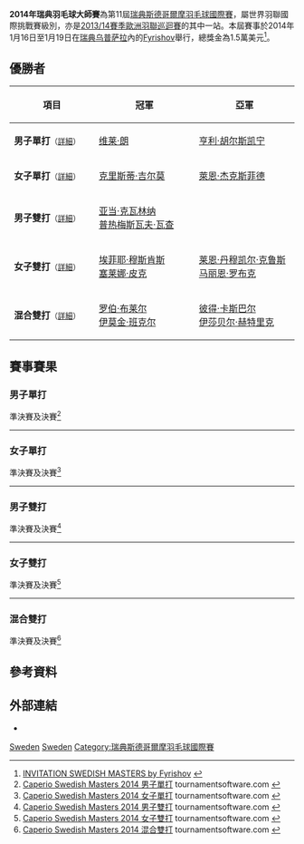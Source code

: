 {{noteTA|G1=Badminton}}
{{infobox badminton event
|name           = 2014年瑞典羽毛球大師賽
|image          = 
|size           = 
|caption        =
|dates          = 2014年1月16日－1月19日
|number_edition = 第11屆
|level          = 4A
|prize_money    = 1.5萬美元
|location       = {{SWE}}[[乌普萨拉|乌普萨拉]]
|venue          = [[Fyrishov|Fyrishov]]
|previous       = 2013年瑞典斯德哥爾摩羽毛球國際賽 
|next           = 2015年瑞典羽毛球大師賽
}}
'''2014年瑞典羽毛球大師賽'''為第11屆[[瑞典斯德哥爾摩羽毛球國際賽|瑞典斯德哥爾摩羽毛球國際賽]]，屬世界羽聯國際挑戰賽級別，亦是[[2013/14賽季歐洲羽聯巡迴賽|2013/14賽季歐洲羽聯巡迴賽]]的其中一站。本屆賽事於2014年1月16日至1月19日在[[瑞典|瑞典]][[乌普萨拉|乌普萨拉]]內的[[Fyrishov|Fyrishov]]舉行，總獎金為1.5萬美元<ref>[http://www.bwfbadminton.org/file.aspx?id=505934&dl=1 INVITATION SWEDISH MASTERS by Fyrishov] {{Wayback|url=http://www.bwfbadminton.org/file.aspx?id=505934&dl=1 |date=20140201143324 }}{{en}}</ref>。

== 優勝者 ==
{| class=wikitable style="font-size:small"
!width="200"|項目
!width="250"|冠軍
!width="250"|亞軍
|-
|'''男子單打'''<small>（[[#男子單打|詳細]]）</small>
|{{flagicon|FIN}} [[维莱·朗|维莱·朗]]
|{{flagicon|SWE}} [[亨利·胡尔斯凯宁|亨利·胡尔斯凯宁]]
|-
|'''女子單打'''<small>（[[#女子單打|詳細]]）</small>
|{{flagicon|SCO}} [[克里斯蒂·吉尔莫|克里斯蒂·吉尔莫]]
|{{flagicon|DEN}} [[萊恩·杰克斯菲德|萊恩·杰克斯菲德]]
|-
|'''男子雙打'''<small>（[[#男子雙打|詳細]]）</small>
|{{flagicon|POL}} [[亚当·克瓦林纳|亚当·克瓦林纳]]<br/>{{flagicon|POL}} [[普热梅斯瓦夫·瓦查|普热梅斯瓦夫·瓦查]]
|{{nowrap|{{flagicon|POL}} [[卢卡斯·莫伦|卢卡斯·莫伦]]<br/>{{flagicon|POL}} [[沃伊切赫·苏库德拉尔塞克|沃伊切赫·苏库德拉尔塞克]]}}
|-
|'''女子雙打'''<small>（[[#女子雙打|詳細]]）</small>
|{{flagicon|NED}} [[埃菲耶·穆斯肯斯|埃菲耶·穆斯肯斯]]<br/>{{flagicon|NED}} [[塞莱娜·皮克|塞莱娜·皮克]]
|{{flagicon|DEN}} [[莱恩·丹穆凯尔·克鲁斯|莱恩·丹穆凯尔·克鲁斯]]<br/>{{flagicon|DEN}} [[马丽恩·罗布克|马丽恩·罗布克]]
|-
|'''混合雙打'''<small>（[[#混合雙打|詳細]]）</small>
|{{flagicon|SCO}} [[罗伯·布莱尔|罗伯·布莱尔]]<br/>{{flagicon|SCO}} [[伊莫金·班克尔|伊莫金·班克尔]]
|{{flagicon|GER}} [[彼得·卡斯巴尔|彼得·卡斯巴尔]]<br/>{{flagicon|GER}} [[伊莎贝尔·赫特里克|伊莎贝尔·赫特里克]]
|}

== 賽事賽果 ==
=== 男子單打 ===
;準決賽及決賽<ref name="MS">[http://bwf.tournamentsoftware.com/sport/draw.aspx?id=B9810D25-C366-4F80-8A5E-93C36331BF9D&draw=2 Caperio Swedish Masters 2014 男子單打] {{Webarchive|url=https://archive.is/20140118194515/http://bwf.tournamentsoftware.com/sport/draw.aspx?id=B9810D25-C366-4F80-8A5E-93C36331BF9D&draw=2 |date=2014-01-18 }} tournamentsoftware.com {{en}}</ref>
{{4TeamBracket-Tennis3-v2
| team-width=200
| RD1-seed1=1
| RD1-team1='''{{flagicon|FIN}} [[维莱·朗|维莱·朗]]
| RD1-score1-1=17
| RD1-score1-2='''21
| RD1-score1-3='''21
| RD1-seed2=6
| RD1-team2={{flagicon|GER}} [[迪特尔·杜马克|迪特尔·杜马克]]
| RD1-score2-1='''21
| RD1-score2-2=15
| RD1-score2-3=12

| RD1-seed3=4
| RD1-team3={{flagicon|ESP}} [[巴勃罗·阿维安|巴勃罗·阿维安]]
| RD1-score3-1=17
| RD1-score3-2='''21
| RD1-score3-3=19
| RD1-seed4=2
| RD1-team4='''{{flagicon|SWE}} [[亨利·胡尔斯凯宁|亨利·胡尔斯凯宁]]
| RD1-score4-1='''21
| RD1-score4-2=15
| RD1-score4-3='''21

| RD2-seed1=1
| RD2-team1='''{{flagicon|FIN}} [[维莱·朗|维莱·朗]]
| RD2-score1-1=16
| RD2-score1-2='''21
| RD2-score1-3='''21
| RD2-seed2=2
| RD2-team2={{flagicon|SWE}} [[亨利·胡尔斯凯宁|亨利·胡尔斯凯宁]]
| RD2-score2-1='''21
| RD2-score2-2=14
| RD2-score2-3=19
}}
----

=== 女子單打 ===
;準決賽及決賽<ref name="WS">[http://bwf.tournamentsoftware.com/sport/draw.aspx?id=B9810D25-C366-4F80-8A5E-93C36331BF9D&draw=4 Caperio Swedish Masters 2014 女子單打] {{Webarchive|url=https://archive.is/20140118194542/http://bwf.tournamentsoftware.com/sport/draw.aspx?id=B9810D25-C366-4F80-8A5E-93C36331BF9D&draw=4 |date=2014-01-18 }} tournamentsoftware.com {{en}}</ref>
{{4TeamBracket-Tennis3-v2
| team-width=200
| RD1-seed1=1
| RD1-team1='''{{flagicon|SCO}} [[克里斯蒂·吉尔莫|克里斯蒂·吉尔莫]]
| RD1-score1-1='''21
| RD1-score1-2=14
| RD1-score1-3='''21
| RD1-seed2=3
| RD1-team2={{flagicon|BUL}} [[佩蒂娅·内德尔奇娃|佩蒂娅·内德尔奇娃]]
| RD1-score2-1=16
| RD1-score2-2='''21
| RD1-score2-3=10

| RD1-seed3=7
| RD1-team3='''{{flagicon|DEN}} [[萊恩·杰克斯菲德|萊恩·杰克斯菲德]]
| RD1-score3-1='''21
| RD1-score3-2='''21
| RD1-score3-3=
| RD1-seed4=
| RD1-team4={{flagicon|ENG}} [[莎拉·沃克|莎拉·沃克]]
| RD1-score4-1=13
| RD1-score4-2=13
| RD1-score4-3=

| RD2-seed1=1
| RD2-team1='''{{flagicon|SCO}} [[克里斯蒂·吉尔莫|克里斯蒂·吉尔莫]]
| RD2-score1-1='''24
| RD2-score1-2=12
| RD2-score1-3='''21
| RD2-seed2=7
| RD2-team2={{flagicon|DEN}} [[萊恩·杰克斯菲德|萊恩·杰克斯菲德]]
| RD2-score2-1=22
| RD2-score2-2='''21
| RD2-score2-3=10
}}
----

=== 男子雙打 ===
;準決賽及決賽<ref name="MD">[http://bwf.tournamentsoftware.com/sport/draw.aspx?id=B9810D25-C366-4F80-8A5E-93C36331BF9D&draw=6 Caperio Swedish Masters 2014 男子雙打] {{Wayback|url=http://bwf.tournamentsoftware.com/sport/draw.aspx?id=B9810D25-C366-4F80-8A5E-93C36331BF9D&draw=6 |date=20210813052717 }} tournamentsoftware.com {{en}}</ref>
{{4TeamBracket-Tennis3-v2
| team-width=200
| RD1-seed1=1
| RD1-team1='''{{flagicon|POL}} [[亚当·克瓦林纳|亚当·克瓦林纳]]<br/> {{flagicon|POL}} [[普热梅斯瓦夫·瓦查|普热梅斯瓦夫·瓦查]]
| RD1-score1-1='''21
| RD1-score1-2='''21
| RD1-score1-3=
| RD1-seed2=3
| RD1-team2={{flagicon|NED}} [[雅高·阿伦斯|雅高·阿伦斯]]<br/> {{flagicon|NED}} [[耶勒·马斯|耶勒·马斯]]
| RD1-score2-1=13
| RD1-score2-2=10
| RD1-score2-3=

| RD1-seed3=Q
| RD1-team3={{flagicon|ENG}} [[马库斯·埃利斯|马库斯·埃利斯]]<br/> {{flagicon|ENG}} [[汤姆·沃尔芬登|汤姆·沃尔芬登]]
| RD1-score3-1=20
| RD1-score3-2=13
| RD1-score3-3=
| RD1-seed4=2
| RD1-team4='''{{nowrap|{{flagicon|POL}} [[卢卡斯·莫伦|卢卡斯·莫伦]]<br/> {{flagicon|POL}} [[沃伊切赫·苏库德拉尔塞克|沃伊切赫·苏库德拉尔塞克]]}}
| RD1-score4-1='''22
| RD1-score4-2='''21
| RD1-score4-3=

| RD2-seed1=1
| RD2-team1='''{{flagicon|POL}} [[亚当·克瓦林纳|亚当·克瓦林纳]]<br/> {{flagicon|POL}} [[普热梅斯瓦夫·瓦查|普热梅斯瓦夫·瓦查]]
| RD2-score1-1='''21
| RD2-score1-2=20
| RD2-score1-3='''21
| RD2-seed2=2
| RD2-team2={{nowrap|{{flagicon|POL}} [[卢卡斯·莫伦|卢卡斯·莫伦]]<br/> {{flagicon|POL}} [[沃伊切赫·苏库德拉尔塞克|沃伊切赫·苏库德拉尔塞克]]}}
| RD2-score2-1=18
| RD2-score2-2='''22
| RD2-score2-3=15
}}
----

=== 女子雙打 ===
;準決賽及決賽<ref name="WD">[http://bwf.tournamentsoftware.com/sport/draw.aspx?id=B9810D25-C366-4F80-8A5E-93C36331BF9D&draw=8 Caperio Swedish Masters 2014 女子雙打] {{Wayback|url=http://bwf.tournamentsoftware.com/sport/draw.aspx?id=B9810D25-C366-4F80-8A5E-93C36331BF9D&draw=8 |date=20210813052721 }} tournamentsoftware.com {{en}}</ref>
{{4TeamBracket-Tennis3-v2
| team-width=200
| RD1-seed1=1
| RD1-team1='''{{flagicon|NED}} [[埃菲耶·穆斯肯斯|埃菲耶·穆斯肯斯]]<br/> {{flagicon|NED}} [[塞莱娜·皮克|塞莱娜·皮克]]
| RD1-score1-1='''21
| RD1-score1-2='''21
| RD1-score1-3=
| RD1-seed2=4
| RD1-team2={{flagicon|DEN}} [[莉娜·格雷巴克|莉娜·格雷巴克]]<br/> {{flagicon|DEN}} [[玛丽亚·赫斯波|玛丽亚·赫斯波]]
| RD1-score2-1=19
| RD1-score2-2=10
| RD1-score2-3=

| RD1-seed3=3
| RD1-team3={{flagicon|BUL}} [[加夫列拉·斯托伊娃|加夫列拉·斯托伊娃]]<br/> {{flagicon|BUL}} [[斯蒂法尼·斯托伊娃|斯蒂法尼·斯托伊娃]]
| RD1-score3-1=15
| RD1-score3-2=19
| RD1-score3-3=
| RD1-seed4=2
| RD1-team4='''{{flagicon|DEN}} [[莱恩·丹穆凯尔·克鲁斯|莱恩·丹穆凯尔·克鲁斯]]<br/> {{flagicon|DEN}} [[马丽恩·罗布克|马丽恩·罗布克]]
| RD1-score4-1='''21
| RD1-score4-2='''21
| RD1-score4-3=

| RD2-seed1=1
| RD2-team1='''{{flagicon|NED}} [[埃菲耶·穆斯肯斯|埃菲耶·穆斯肯斯]]<br/> {{flagicon|NED}} [[塞莱娜·皮克|塞莱娜·皮克]]
| RD2-score1-1='''21
| RD2-score1-2='''21
| RD2-score1-3=
| RD2-seed2=2
| RD2-team2={{flagicon|DEN}} [[莱恩·丹穆凯尔·克鲁斯|莱恩·丹穆凯尔·克鲁斯]]<br/> {{flagicon|DEN}} [[马丽恩·罗布克|马丽恩·罗布克]]
| RD2-score2-1=19
| RD2-score2-2=11
| RD2-score2-3=
}}
----

=== 混合雙打 ===
;準決賽及決賽<ref name="XD">[http://bwf.tournamentsoftware.com/sport/draw.aspx?id=B9810D25-C366-4F80-8A5E-93C36331BF9D&draw=10 Caperio Swedish Masters 2014 混合雙打] {{Wayback|url=http://bwf.tournamentsoftware.com/sport/draw.aspx?id=B9810D25-C366-4F80-8A5E-93C36331BF9D&draw=10 |date=20210813052738 }} tournamentsoftware.com {{en}}</ref>
{{4TeamBracket-Tennis3-v2
| team-width=200
| RD1-seed1=1
| RD1-team1='''{{flagicon|SCO}} [[罗伯·布莱尔|罗伯·布莱尔]]<br/> {{flagicon|SCO}} [[伊莫金·班克尔|伊莫金·班克尔]]
| RD1-score1-1='''22
| RD1-score1-2='''21
| RD1-score1-3=
| RD1-seed2=
| RD1-team2={{flagicon|RUS}} [[阿纳托利·亚特瑟夫|阿纳托利·亚特瑟夫]]<br/> {{flagicon|RUS}} [[叶夫根尼娅·科泽茨卡亚|叶夫根尼娅·科泽茨卡亚]]
| RD1-score2-1=20
| RD1-score2-2=14
| RD1-score2-3=

| RD1-seed3=3
| RD1-team3={{flagicon|NED}} [[雅高·阿伦斯|雅高·阿伦斯]]<br/> {{flagicon|NED}} [[塞莱娜·皮克|塞莱娜·皮克]]
| RD1-score3-1=18
| RD1-score3-2='''21
| RD1-score3-3=19
| RD1-seed4=2
| RD1-team4='''{{flagicon|GER}} [[彼得·卡斯巴尔|彼得·卡斯巴尔]]<br/> {{flagicon|GER}} [[伊莎贝尔·赫特里克|伊莎贝尔·赫特里克]]
| RD1-score4-1='''21
| RD1-score4-2=16
| RD1-score4-3='''21

| RD2-seed1=1
| RD2-team1='''{{flagicon|SCO}} [[罗伯·布莱尔|罗伯·布莱尔]]<br/> {{flagicon|SCO}} [[伊莫金·班克尔|伊莫金·班克尔]]
| RD2-score1-1=16
| RD2-score1-2='''21
| RD2-score1-3='''21
| RD2-seed2=2
| RD2-team2={{flagicon|GER}} [[彼得·卡斯巴尔|彼得·卡斯巴尔]]<br/> {{flagicon|GER}} [[伊莎贝尔·赫特里克|伊莎贝尔·赫特里克]]
| RD2-score2-1='''21
| RD2-score2-2=7
| RD2-score2-3=18
}}

== 參考資料 ==
{{Reflist}}

== 外部連結 ==
*{{official|http://www.badminton.nu/swedishinternational/}}{{sv}}

[[Category:2014年世界羽聯國際挑戰賽|Sweden]]
[[Category:2013/14賽季歐洲羽聯巡迴賽|Sweden]]
[[Category:瑞典斯德哥爾摩羽毛球國際賽|Category:瑞典斯德哥爾摩羽毛球國際賽]]